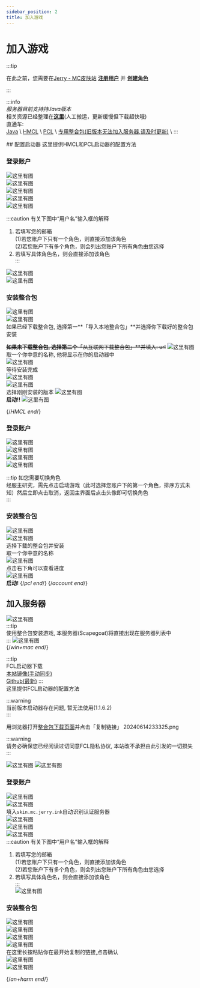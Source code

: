 ```yaml
---
sidebar_position: 2
title: 加入游戏
---
```



# 加入游戏  

:::tip

在此之前，您需要在[Jerry - MC皮肤站](https://skin.mc.jerry.ink/) [**注册用户**](https://skin.mc.jerry.ink/auth/register) 并 [**创建角色**](../jerry-mc-skin/newbee-guide/add-player)

:::

:::info  
*服务器目前支持持Java版本*  
相关资源已经整理在[**这里**](https://pan.jerry.ink/Minecraft)(人工搬运，更新缓慢但下载超快哦)  
直通车:  
[Java](https://pan.jerry.ink/Minecraft/Java/JDK) \ 
[HMCL](https://pan.jerry.ink/Minecraft/Java/%E5%90%AF%E5%8A%A8%E5%99%A8/HMCL) \ 
[PCL](https://pan.jerry.ink/Minecraft/Java/%E5%90%AF%E5%8A%A8%E5%99%A8/PCL) \ 
[专用整合包(旧版本无法加入服务器,请及时更新)](https://pan.jerry.ink/public/Minecraft/Scapegoat%20Client/Scapegoat-latest.zip) \ 
:::  

<Tabs>
  <TabItem value='Windows或MacOS' label='Windows或MacOS'>
## 配置启动器
这里提供HMCL和PCL启动器的配置方法

<Tabs>
  <TabItem value='HMCL' label='HMCL'>

### 登录账户  
![这里有图](img/20230120005612.png)  
![这里有图](img/20230120005701.png)  
![这里有图](img/20230120005807.png)  
![这里有图](img/20230120005901.png)  
![这里有图](img/20230120005931.png)  

:::caution 有关下图中“用户名”输入框的解释  
1. 若填写您的邮箱  
  (1)若您账户下只有一个角色，则直接添加该角色  
  (2)若您账户下有多个角色，则会列出您账户下所有角色由您选择  
2. 若填写具体角色名，则会直接添加该角色  
:::  

![这里有图](img/20230120010031.png)  
![这里有图](img/20230120010154.png)  

### 安装整合包  
![这里有图](img/20240612213112.png)  
![这里有图](img/20240612213427.png)  
如果已经下载整合包, 选择第一**「导入本地整合包」**并选择你下载好的整合包安装  

~~**如果未下载整合包, 选择第二个**「从互联网下载整合包」**并填入: url~~
![这里有图](img/20240612213850.png)  
取一个你中意的名称, 他将显示在你的启动器中  
![这里有图](img/20240612215511.png)  
等待安装完成  
![这里有图](img/20240612215828.png)  
![这里有图](img/20240612215949.png)  
选择刚刚安装的版本
![这里有图](img/20240612220114.png)  
**启动!!**
![这里有图](img/20240612220205.png)

  </TabItem>{/*HMCL end*/}

  <TabItem value='PCL' label='PCL'>

### 登录账户  
![这里有图](img/20230120012708.png)  
![这里有图](img/20230120012829.png)  
![这里有图](img/20230120013029.png)  
![这里有图](img/20230120013236.png)  

:::tip 如您需要切换角色  
经服主研究，需先点击启动游戏（此时选择您账户下的第一个角色，排序方式未知）然后立即点击取消，返回主界面后点击头像即可切换角色  
:::  

### 安装整合包  
![这里有图](img/20240612220702.png)  
![这里有图](img/20240612220827.png)  
选择下载的整合包并安装  
取一个你中意的名称  
![这里有图](img/20240612221104.png)  
点击右下角可以查看进度  
![这里有图](img/20240612221221.png)  
**启动!**
  </TabItem>{/*pcl end*/}
</Tabs>{/*account end*/}

## 加入服务器  

![这里有图](img/6370fe53ca864.png)  
:::tip   
使用整合包安装游戏, 本服务器(Scapegoat)将直接出现在服务器列表中  
:::
![这里有图](img/6370fe526abc7.png)  
  </TabItem>{/*win+mac end*/}

  <TabItem value='Android或Harmony' label='Android或Harmony'>

:::tip  
FCL启动器下载  
[本站镜像(手动同步)](https://pan.jerry.ink/Minecraft/Java/%E5%90%AF%E5%8A%A8%E5%99%A8/FCL)  
[Github(最新)](https://fcl-team.github.io/pages/download.html)
:::  
这里提供FCL启动器的配置方法  

:::warning  
当前版本启动器存在问题, 暂无法使用(1.1.6.2)  
:::  

用浏览器打开[整合包下载页面](https://pan.jerry.ink/public/Minecraft/Scapegoat%20Client/Scapegoat-latest.zip)并点击「复制链接」
20240614233325.png

:::warning  
请务必确保您已经阅读过切同意FCL隐私协议, 本站改不承担由此引发的一切损失  
:::  

![这里有图](img/20240614232641.png)
![这里有图](img/20240614232914.png)

### 登录账户  
![这里有图](img/20240615161722.png)  
![这里有图](img/20240615161828.png)  
填入`skin.mc.jerry.ink`自动识别认证服务器  
![这里有图](img/20240615161928.png)  
![这里有图](img/20240615161959.png)  
![这里有图](img/20240615162109.png)  
:::caution 有关下图中“用户名”输入框的解释  
1. 若填写您的邮箱  
  (1)若您账户下只有一个角色，则直接添加该角色  
  (2)若您账户下有多个角色，则会列出您账户下所有角色由您选择  
2. 若填写具体角色名，则会直接添加该角色  
:::  
![这里有图](img/20240615162152.png)  

### 安装整合包  
![这里有图](img/20240614233002.png)  
![这里有图](img/20240614233026.png)  
![这里有图](img/20240614233050.png)  
![这里有图](img/20240614233722.png)  
在这里长按粘贴你在最开始复制的链接,点击确认  
![这里有图](img/20240614233809.png)  
![这里有图](img/20240614234652.png)  


  </TabItem>{/*an+harm  end*/}
</Tabs>
